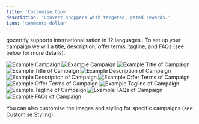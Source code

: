 ```yaml
---
title: 'Customise Copy'
description: 'Convert shoppers with targeted, gated rewards.'
icon: 'comments-dollar'
---
```


gocertify supports internationalisation in <Tooltip tip="English, German, Danish, Dutch, Italian, French, Swedish, Japanese, Korean, Spanish, Portuguese, Chinese"> 12 languages </Tooltip>. To set up your campaign we will a title, description, offer terms, tagline, and FAQs (see below for more details).

<Frame>
<img
    className="block dark:hidden"
    src="/images/campaignImage.png"
    alt="Example Campaign"
    />
    <img
    className="hidden dark:block"
    src="/images/campaignImage.png"
    alt="Example Campaign"
/>
</Frame>

<AccordionGroup>
<Accordion title="Title">
<Frame caption = "Primary CTA for your campaign">
<img
    className="block dark:hidden"
    src="/images/campaignTitle.png"
    alt="Example Title of Campaign"
    />
    <img
    className="hidden dark:block"
    src="/images/campaignTitle.png"
    alt="Example Title of Campaign"
/>
</Frame>
</Accordion>

<Accordion title="Description">
<Frame caption = "Detailed description of your campaign">
<img
    className="block dark:hidden"
    src="/images/campaignDescription.png"
    alt="Example Description of Campaign"
    />
    <img
    className="hidden dark:block"
    src="/images/campaignDescription.png"
    alt="Example Description of Campaign"
/>
</Frame>
</Accordion>

<Accordion title="Offer Terms">
<Frame caption = "Redemtion criteria for your campaign">
<img
    className="block dark:hidden"
    src="/images/campaignOfferTerms.png"
    alt="Example Offer Terms of Campaign"
    />
    <img
    className="hidden dark:block"
    src="/images/campaignOfferTerms.png"
    alt="Example Offer Terms of Campaign"
/>
</Frame>
</Accordion>

<Accordion title="Tagline">
<Frame caption = "Target group for your campaign (or 'Deal' if open to all)">
<img
    className="block dark:hidden"
    src="/images/campaignTag.png"
    alt="Example Tagline of Campaign"
    />
    <img
    className="hidden dark:block"
    src="/images/campaignTag.png"
    alt="Example Tagline of Campaign"
/>
</Frame>
</Accordion>

<Accordion title="FAQs">
<Frame caption = "Common questions about your campaign">
<img
    className="block dark:hidden"
    src="/images/campaignFAQs.png"
    alt="Example FAQs of Campaign"
    />
    <img
    className="hidden dark:block"
    src="/images/campaignFAQs.png"
    alt="Example FAQs of Campaign"
/>
</Frame>
</Accordion>

</AccordionGroup>

You can also customise the images and styling for specific campaigns (see [Customise Styling](/documentationSections/0_gettingStarted/customiseBranding))